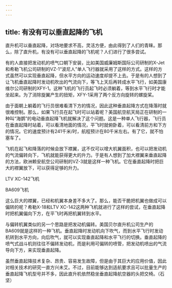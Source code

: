 ```yaml
---
---
---
```

title: 有没有可以垂直起降的飞机
---




直升机可以垂直起降，对场地要求不高，灵活方便，由此得到了人们的青睐。那么，除了直升机，有没有可以垂直起降的飞机呢？人们进行了很多尝试。

有的人直接把发动机的喷气口朝下安装，比如美国威廉姆斯国际公司研制的X-Jet和希勒飞机公司研制的VZ-1“波尼人”单人飞行器就采用了这样的方式。这样的方式虽然可以实现垂直起降，但水平方向的运动速度却提不上去。于是有的人想到了让飞机垂直起降时发动机吹出的气流向下，等飞上天后再转成水平飞行，如美国康维尔公司研制的XFY-1。这种飞机的飞行员起飞时必须躺着，等到水平飞行时才能坐起来。为了消除旋翼产生的扭矩，XFY-1采用了两个反方向旋转的螺旋桨。

由于面朝上躺着的飞行员很难看清下方的情况，因此这种垂直起降方式在降落时就很难控制。那么，如果飞行员在起飞时可以站着呢？美国航空航天局正在研制的一种叫“海鹦”的电动垂直起降飞机就解决了这个问题。这是一种单人飞行器，飞行员在垂直起降时站着，可以看清地面的情况，平飞时就俯卧着，可以看清前方和下方的情况。它的速度预计有241千米/时，航程预计在80千米左右。有了它，就不怕塞车了。

飞机在起飞和降落的时候会放下襟翼，这不仅可以增大机翼面积，也可以把发动机的气流偏转向下，飞机就能获得更大的升力。于是有人想到了加大襟翼来垂直起降的方法，欧洲赖安航空公司研制的VZ-3就是这样一种飞机。它在垂直起降时把巨大的襟翼放下，可以获得足够的升力。

LTV XC-142飞机



BA609飞机



这么巨大的襟翼，已经和机翼本身差不多大了。那么，能否干脆把机翼也做成可以偏转的呢？希勒X-18和LTV XC-142这两种飞机就进行了这样的尝试，在垂直起降时把机翼偏向下方，在平飞时再把机翼转到水平。

与偏转机翼类似的另一个思路是把发动机偏转。美国贝尔直升机公司生产的BA609就是这样的一种飞机。垂直起降时发动机向下吹气，而到水平飞行时发动机转到水平方向，向后吹气，就可以实现垂直起降和水平飞行的切换。垂直起降的喷气式战斗机则往往不偏转发动机，而是利用可偏转的喷管，把发动机喷出的气流导向下方，来实现垂直起降。

虽然垂直起降技术复杂、昂贵、容易发生故障，但是由于其巨大的应用价值，因此对相关技术的研究一直方兴未艾。不过，目前能够达到适航要求且可以批量生产的垂直起降飞机型号并不多，因此直升机依然稳坐垂直起降航空器的头把交椅。（石坚）